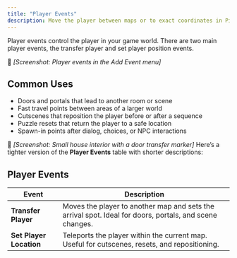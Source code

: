 ```yaml
---
title: "Player Events"
description: Move the player between maps or to exact coordinates in Pixel Stories using Transfer Player and Set Player Location for smooth scene changes.
---
```


Player events control the player in your game world. There are two main player events, the transfer player and set player position events.

📸 _\[Screenshot: Player events in the Add Event menu]_

## Common Uses

- Doors and portals that lead to another room or scene
- Fast travel points between areas of a larger world
- Cutscenes that reposition the player before or after a sequence
- Puzzle resets that return the player to a safe location
- Spawn-in points after dialog, choices, or NPC interactions

📸 _\[Screenshot: Small house interior with a door transfer marker]_
Here’s a tighter version of the **Player Events** table with shorter descriptions:

## Player Events

| Event                   | Description                                                                                             |
| ----------------------- | ------------------------------------------------------------------------------------------------------- |
| **Transfer Player**     | Moves the player to another map and sets the arrival spot. Ideal for doors, portals, and scene changes. |
| **Set Player Location** | Teleports the player within the current map. Useful for cutscenes, resets, and repositioning.           |
